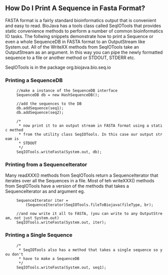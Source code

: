 == How Do I Print A Sequence in Fasta Format? ==

FASTA format is a fairly standard bioinformatics output that is convenient and easy to read. BioJava has a tools class called SeqIOTools that provides static convenience methods to perform a number of common bioinformatics IO tasks. The follwing snippets demonstrate how to print a Sequence or even a whole SequenceDB in FASTA format to an OutputStream like System.out. All of the WriteXX methods from SeqIOTools take an OutputStream as an argument. In this way you can pipe the newly formatted sequence to a file or another method or STDOUT, STDERR etc.

SeqIOTools is in the package org.biojava.bio.seq.io

=== Printing a SequenceDB ===

<java>
      //make a instance of the SequenceDB interface
      SequenceDB db = new HashSequenceDB();

      //add the sequences to the DB
      db.addSequence(seq1);
      db.addSequence(seq2);

      /*
       * now print it to an output stream in FASTA format using a static method
       * from the utility class SeqIOTools. In this case our output stream is
       * STDOUT
       */
      SeqIOTools.writeFasta(System.out, db);
</java> 

=== Printing from a SequenceIterator ===

Many readXXX() methods from SeqIOTools return a SequenceIterator that iterates over all the Sequences in a file. Most of teh writeXXX() methods from SeqIOTools have a version of the methods that takes a SequenceIterator as and argument eg.

<java>
      SequenceIterator iter =
          (SequenceIterator)SeqIOTools.fileToBiojava(fileType, br);

      //and now write it all to FASTA, (you can write to any OutputStream, not just System.out)
      SeqIOTools.writeFasta(System.out, iter);
</java>

=== Printing a Single Sequence ===

<java>
      /*
       * SeqIOTools also has a method that takes a single sequence so you don't
       * have to make a SequenceDB
       */
      SeqIOTools.writeFasta(System.out, seq1);
</java>